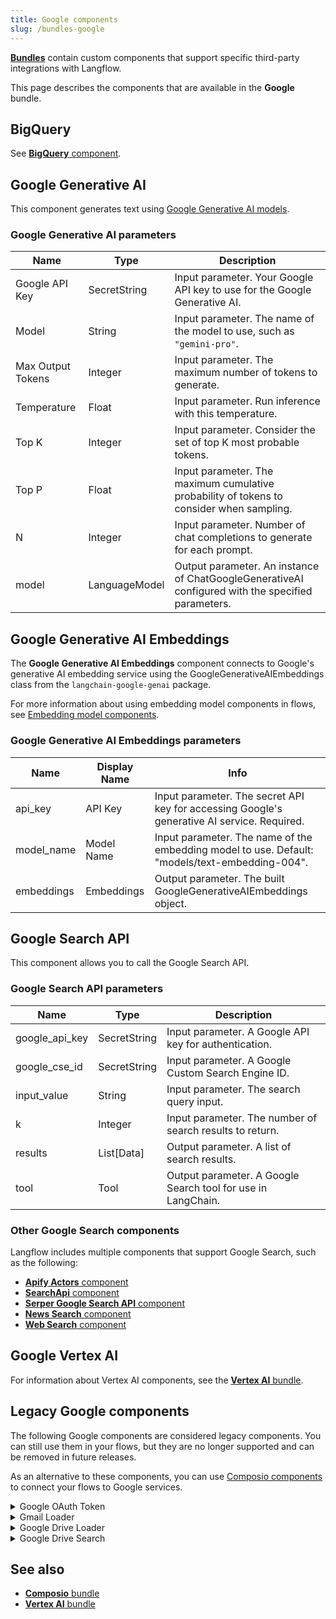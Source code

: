 ```yaml
---
title: Google components
slug: /bundles-google
---
```



<Icon name="Blocks" aria-hidden="true" /> [**Bundles**](/components-bundle-components) contain custom components that support specific third-party integrations with Langflow.

This page describes the components that are available in the **Google** bundle.

## BigQuery

See [**BigQuery** component](/integrations-google-big-query).

## Google Generative AI

This component generates text using [Google Generative AI models](https://cloud.google.com/vertex-ai/docs/).

### Google Generative AI parameters

| Name | Type | Description |
|------|------|-------------|
| Google API Key | SecretString | Input parameter. Your Google API key to use for the Google Generative AI. |
| Model | String | Input parameter. The name of the model to use, such as `"gemini-pro"`. |
| Max Output Tokens | Integer | Input parameter. The maximum number of tokens to generate. |
| Temperature | Float | Input parameter. Run inference with this temperature. |
| Top K | Integer | Input parameter. Consider the set of top K most probable tokens. |
| Top P | Float | Input parameter. The maximum cumulative probability of tokens to consider when sampling. |
| N | Integer | Input parameter. Number of chat completions to generate for each prompt. |
| model | LanguageModel | Output parameter. An instance of ChatGoogleGenerativeAI configured with the specified parameters. |

## Google Generative AI Embeddings

The **Google Generative AI Embeddings** component connects to Google's generative AI embedding service using the GoogleGenerativeAIEmbeddings class from the `langchain-google-genai` package.

For more information about using embedding model components in flows, see [Embedding model components](/components-embedding-models).

### Google Generative AI Embeddings parameters

| Name | Display Name | Info |
|------|--------------|------|
| api_key | API Key | Input parameter. The secret API key for accessing Google's generative AI service. Required. |
| model_name | Model Name | Input parameter. The name of the embedding model to use. Default: "models/text-embedding-004". |
| embeddings | Embeddings | Output parameter. The built GoogleGenerativeAIEmbeddings object. |

## Google Search API

This component allows you to call the Google Search API.

### Google Search API parameters

| Name | Type | Description |
|------|------|-------------|
| google_api_key | SecretString | Input parameter. A Google API key for authentication. |
| google_cse_id | SecretString | Input parameter. A Google Custom Search Engine ID. |
| input_value | String | Input parameter. The search query input. |
| k | Integer | Input parameter. The number of search results to return. |
| results | List[Data] | Output parameter. A list of search results. |
| tool | Tool | Output parameter. A Google Search tool for use in LangChain. |

### Other Google Search components

Langflow includes multiple components that support Google Search, such as the following:

* [**Apify Actors** component](/integrations-apify)
* [**SearchApi** component](/bundles-searchapi)
* [**Serper Google Search API** component](/bundles-serper)
* [**News Search** component](/components-data#news-search)
* [**Web Search** component](/components-data#web-search)

## Google Vertex AI

For information about Vertex AI components, see the [**Vertex AI** bundle](/bundles-vertexai).

## Legacy Google components

The following Google components are considered legacy components.
You can still use them in your flows, but they are no longer supported and can be removed in future releases.

As an alternative to these components, you can use [Composio components](/integrations-composio) to connect your flows to Google services.

<details>
<summary>Google OAuth Token</summary>

The **Google OAuth Token** component was deprecated in Langflow 1.4.0.

To connect your flows to Google OAuth services, use [Composio components](/integrations-composio).

</details>

<details>
<summary>Gmail Loader</summary>

This component loads emails from Gmail using provided credentials and filters.

| Input       | Type             | Description                                                                          |
| ----------- | ---------------- | ------------------------------------------------------------------------------------ |
| json_string | SecretStrInput   | Input parameter. A JSON string containing OAuth 2.0 access token information for service account access. For information about creating a service account JSON, see [Service Account JSON](https://developers.google.com/identity/protocols/oauth2/service-account). |
| label_ids   | MessageTextInput | Input parameter. A comma-separated list of label IDs to filter emails.                                |
| max_results | MessageTextInput | Input parameter. The maximum number of emails to load.                                                |
| data   | Data | Output parameter.The loaded email data. |

</details>

<details>
<summary>Google Drive Loader</summary>

This component accepts the following parameters:

| Input       | Type             | Description                                                                          |
| ----------- | ---------------- | ------------------------------------------------------------------------------------ |
| json_string | SecretStrInput   | Input parameter. A JSON string containing OAuth 2.0 access token information for service account access. For information about creating a service account JSON, see [Service Account JSON](https://developers.google.com/identity/protocols/oauth2/service-account). |
| document_id | MessageTextInput | Input parameter. A single Google Drive document ID.                                                   |
| docs   | Data | Output parameter. The loaded document data. |

</details>

<details>
<summary>Google Drive Search</summary>

This component searches Google Drive files using provided credentials and query parameters.

| Input          | Type             | Description                                                                          |
| -------------- | ---------------- | ------------------------------------------------------------------------------------ |
| token_string   | SecretStrInput   | Input parameter. A JSON string containing OAuth 2.0 access token information for service account access. For information about creating a service account JSON, see [Service Account JSON](https://developers.google.com/identity/protocols/oauth2/service-account).  |
| query_item     | DropdownInput    | Input parameter. The field to query.                                                                  |
| valid_operator | DropdownInput    | Input parameter. The operator to use in the query.                                                    |
| search_term    | MessageTextInput | Input parameter. The value to search for in the specified query item.                                 |
| query_string   | MessageTextInput | Input parameter. The query string used for searching.                      |
| doc_urls   | List[str] | Output parameter. The URLs of the found documents.                |
| doc_ids    | List[str] | Output parameter. The IDs of the found documents.                 |
| doc_titles | List[str] | Output parameter. The titles of the found documents.              |
| Data       | Data      | Output parameter. The document titles and URLs in a structured format. |

</details>

## See also

- [**Composio** bundle](/integrations-composio)
- [**Vertex AI** bundle](/bundles-vertexai)